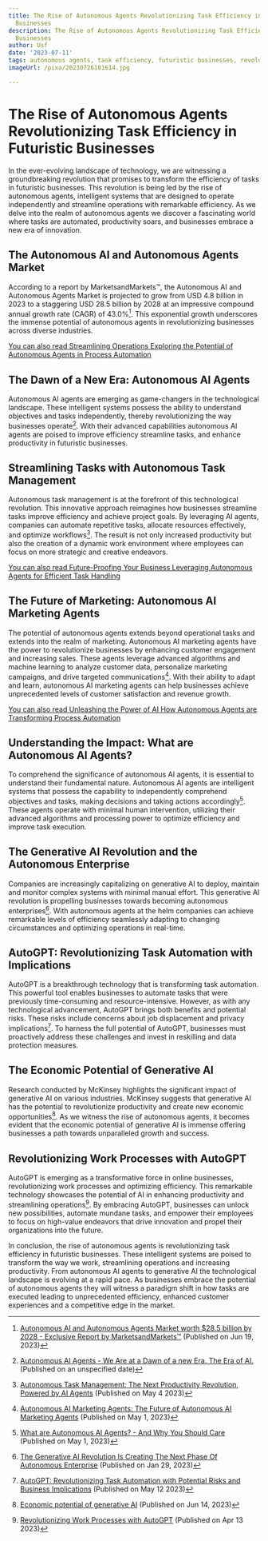 ```yaml
---
title: The Rise of Autonomous Agents Revolutionizing Task Efficiency in Futuristic
  Businesses
description: The Rise of Autonomous Agents Revolutionizing Task Efficiency in Futuristic
  Businesses
author: Usf
date: '2023-07-11'
tags: autonomous agents, task efficiency, futuristic businesses, revolutionizing
imageUrl: /pixa/20230726181614.jpg

---
```

# The Rise of Autonomous  Agents Revolutionizing Task Efficiency in Futuristic Businesses

In the ever-evolving landscape of technology, we  are witnessing a groundbreaking  revolution that promises to transform the efficiency of tasks in futuristic businesses. This revolution is being led by  the  rise of autonomous agents, intelligent systems that are designed to operate  independently and streamline operations with remarkable efficiency. As we delve into the  realm of autonomous agents we discover a fascinating world where tasks are automated, productivity soars, and businesses embrace a new era of innovation.

##  The  Autonomous  AI  and  Autonomous Agents Market

According to a report by MarketsandMarkets™, the Autonomous AI and Autonomous Agents Market is projected to grow from  USD 4.8  billion in 2023 to a staggering  USD 28.5 billion by 2028 at an impressive compound annual growth rate (CAGR) of 43.0%[^1^]. This exponential growth underscores the immense potential of autonomous agents  in revolutionizing businesses across diverse industries.

[You can also read Streamlining Operations Exploring the  Potential  of  Autonomous Agents  in Process Automation](Streamlining%20Operations%20Exploring%20the%20Potential%20of%20Autonomous%20Agents%20in%20Process%20Automation)


## The Dawn  of a New Era: Autonomous AI Agents

Autonomous AI agents  are emerging  as game-changers in the technological landscape. These intelligent systems possess the ability to understand objectives and tasks independently, thereby  revolutionizing the way businesses operate[^2^]. With their advanced capabilities autonomous AI  agents are poised to improve efficiency streamline tasks, and  enhance  productivity in  futuristic businesses.

## Streamlining Tasks with  Autonomous Task Management

Autonomous  task management is at  the forefront of this technological revolution. This innovative approach reimagines how businesses streamline tasks improve efficiency  and achieve project goals.  By leveraging AI agents, companies can automate repetitive tasks, allocate resources effectively, and optimize workflows[^3^].  The result is not only increased productivity but also  the creation of a dynamic work environment where employees can focus on more strategic and creative endeavors.

[You can also  read Future-Proofing Your Business Leveraging Autonomous Agents for Efficient Task Handling](Future-Proofing%20Your%20Business%20Leveraging%20Autonomous%20Agents%20for%20Efficient%20Task%20Handling)


## The Future of Marketing: Autonomous AI Marketing Agents

The potential of autonomous agents extends beyond operational tasks and  extends into the realm of marketing. Autonomous AI marketing agents have the power  to revolutionize businesses by enhancing  customer engagement  and increasing sales. These  agents leverage advanced algorithms and machine learning to  analyze customer data, personalize marketing campaigns,  and drive targeted  communications[^4^]. With their ability to  adapt and learn, autonomous AI marketing agents can help  businesses achieve unprecedented levels of customer satisfaction  and revenue growth.

[You can also read Unleashing the Power of AI How Autonomous Agents are Transforming Process Automation](Unleashing%20the%20Power%20of%20AI%20How%20Autonomous%20Agents%20are%20Transforming%20Process%20Automation)


## Understanding the Impact: What  are Autonomous  AI Agents?

To comprehend the  significance of autonomous AI agents, it is essential to understand their fundamental nature. Autonomous AI agents are intelligent systems that possess the capability to independently comprehend objectives and tasks, making decisions and taking actions accordingly[^5^]. These agents operate with minimal human intervention, utilizing their advanced algorithms and processing power to optimize efficiency and improve task execution.

## The  Generative AI Revolution and the Autonomous Enterprise

Companies are increasingly capitalizing  on generative AI to deploy,  maintain and monitor complex systems with minimal manual effort. This generative AI revolution is propelling businesses towards becoming autonomous enterprises[^6^]. With autonomous agents at the helm companies can achieve remarkable levels of efficiency seamlessly adapting  to changing circumstances and optimizing operations in real-time.

##  AutoGPT: Revolutionizing Task Automation with Implications

AutoGPT is a breakthrough technology that is transforming task automation. This powerful tool  enables businesses to automate tasks  that were previously time-consuming and resource-intensive. However, as with any technological advancement, AutoGPT brings both benefits and potential risks. These risks include concerns about job  displacement and  privacy implications[^7^]. To harness the full potential of AutoGPT, businesses must  proactively address these challenges and invest in reskilling and data protection measures.

## The Economic Potential of Generative AI

Research conducted by McKinsey highlights the significant impact of generative AI  on various industries. McKinsey suggests that generative AI has the potential to revolutionize productivity and create new economic opportunities[^8^].  As we witness the rise of autonomous agents, it becomes evident that the economic potential of generative AI is immense offering businesses a path towards unparalleled growth and success.

## Revolutionizing Work Processes with  AutoGPT

AutoGPT is  emerging as a  transformative force in  online businesses, revolutionizing work processes and optimizing efficiency. This remarkable technology showcases the potential of AI in enhancing productivity and streamlining operations[^9^].  By embracing  AutoGPT, businesses can unlock new  possibilities, automate  mundane tasks, and empower their employees  to focus  on high-value endeavors  that drive innovation and propel their organizations into the future.

In conclusion, the rise of autonomous agents  is revolutionizing task efficiency in futuristic businesses.  These intelligent systems are poised to transform the way we work, streamlining operations and increasing  productivity. From autonomous  AI agents to  generative AI the technological landscape is evolving at a rapid pace. As businesses embrace the potential of autonomous agents they will witness a  paradigm shift in how tasks are  executed leading to  unprecedented efficiency, enhanced customer experiences and a competitive edge in the market.

[^1^]:  [Autonomous AI  and Autonomous Agents Market worth $28.5 billion by 2028 -  Exclusive Report by MarketsandMarkets™](https://finance.yahoo.com/news/autonomous-ai-autonomous-agents-market-154500103.html)  (Published on Jun 19, 2023)

[^2^]: [Autonomous AI Agents - We Are at a Dawn of a new Era. The Era of AI.](https://www.itmagination.com/blog/autonomous-ai-agents-we-are-at-a-dawn-of-a-new-era-of-ai) (Published  on an unspecified date)

[^3^]: [Autonomous Task Management: The Next Productivity Revolution, Powered by AI Agents](https://www.taskade.com/blog/autonomous-task-management/) (Published on May 4 2023)

[^4^]: [Autonomous AI Marketing Agents: The Future of Autonomous AI Marketing Agents](https://www.kiranvoleti.com/autonomous-ai-marketing-agents-the-future-of-autonomous-ai-marketing-agents) (Published on May 1, 2023)

[^5^]: [What are Autonomous  AI Agents?  - And  Why You Should Care](https://www.allabtai.com/what-are-autonomous-ai-agents/) (Published on May 1, 2023)

[^6^]:  [The Generative AI Revolution Is Creating The Next Phase Of Autonomous Enterprise](https://www.forbes.com/sites/markminevich/2023/01/29/the-generative-ai-revolution-is-creating-the-next-phase-of-autonomous-enterprise/?sh=2348754e1bc1)  (Published on Jan 29, 2023)

[^7^]: [AutoGPT: Revolutionizing Task Automation with Potential Risks and Business Implications](https://www.thedigitalspeaker.com/autogpt-revolutionizing-task-automation-risks-business-implications/) (Published on May 12 2023)

[^8^]: [Economic potential  of generative AI](https://www.mckinsey.com/capabilities/mckinsey-digital/our-insights/the-economic-potential-of-generative-ai-the-next-productivity-frontier) (Published on Jun 14, 2023)

[^9^]: [Revolutionizing Work Processes with AutoGPT](https://www.linkedin.com/pulse/revolutionizing-work-processes-autogpt-aviv-ratzman) (Published  on  Apr 13 2023)